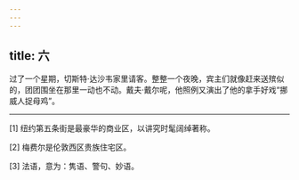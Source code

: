 ```yaml
---
---
---
```

title: 六
---




过了一个星期，切斯特·达沙韦家里请客。整整一个夜晚，宾主们就像赶来送殡似的，团团围坐在那里一动也不动。戴夫·戴尔呢，他照例又演出了他的拿手好戏“挪威人捉母鸡”。



* * *



[1] 纽约第五条街是最豪华的商业区，以讲究时髦阔绰著称。

[2] 梅费尔是伦敦西区贵族住宅区。

[3] 法语，意为：隽语、警句、妙语。